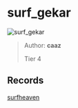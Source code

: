 
# surf_gekar

![surf_gekar](https://raw.githubusercontent.com/Sayt123/SurfMapPics/Maps-and-bonuses/csgo/surf_gekar.jpg)

> Author: **caaz**
>
> Tier 4

## Records

[surfheaven](https://surfheaven.eu/map/surf_gekar)
